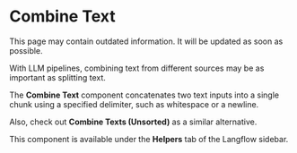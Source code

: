 
# Combine Text

<Admonition type="warning" title="warning">
This page may contain outdated information. It will be updated as soon as possible.
</Admonition>

With LLM pipelines, combining text from different sources may be as important as splitting text.

The **Combine Text** component concatenates two text inputs into a single chunk using a specified delimiter, such as whitespace or a newline.

Also, check out **Combine Texts (Unsorted)** as a similar alternative.

This component is available under the **Helpers** tab of the Langflow sidebar.

<div
  style={{ marginBottom: "20px", display: "flex", justifyContent: "center" }}
>
  <ReactPlayer playing controls url="/videos/combine_text.mp4" />
</div>
